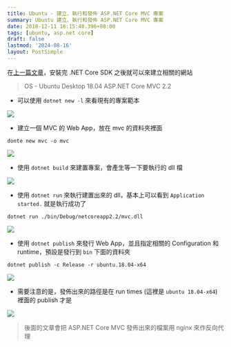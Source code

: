 ```yaml
---
title: Ubuntu - 建立、執行和發佈 ASP.NET Core MVC 專案
summary: Ubuntu 建立、執行和發佈 ASP.NET Core MVC 專案
date: 2018-12-11 16:15:48.396+08:00
tags: [ubuntu, asp.net core]
draft: false
lastmod: '2024-08-16'
layout: PostSimple
---
```


在[上一篇文章](/blog/ubuntu-install-uninstall-net-core-sdk)，安裝完 .NET Core SDK 之後就可以來建立相關的網站

> OS - Ubuntu Desktop 18.04
> ASP.NET Core MVC 2.2

- 可以使用 `dotnet new -l` 來看現有的專案範本

![](/static/images/404.webp)

- 建立一個 MVC 的 Web App，放在 mvc 的資料夾裡面

```shell
donte new mvc -o mvc
```

![](/static/images/404.webp)

- 使用 `dotnet build` 來建置專案，會產生等一下要執行的 dll 檔

![](/static/images/404.webp)

- 使用 `dotnet run` 來執行建置出來的 dll，基本上可以看到 `Application started.` 就是執行成功了

```shell
dotnet run ./bin/Debug/netcoreapp2.2/mvc.dll
```

![](/static/images/404.webp)

- 使用 `dotnet publish` 來發行 Web App，並且指定相關的 Configuration 和 runtime，預設是發行到 `bin` 下面的資料夾

```shell
dotnet publish -c Release -r ubuntu.18.04-x64
```

![](/static/images/404.webp)

- 需要注意的是，發佈出來的路徑是在 run times (這裡是 `ubuntu 18.04-x64`) 裡面的 publish 才是

![](/static/images/404.webp)

> 後面的文章會把 ASP.NET Core MVC 發佈出來的檔案用 nginx 來作反向代理
